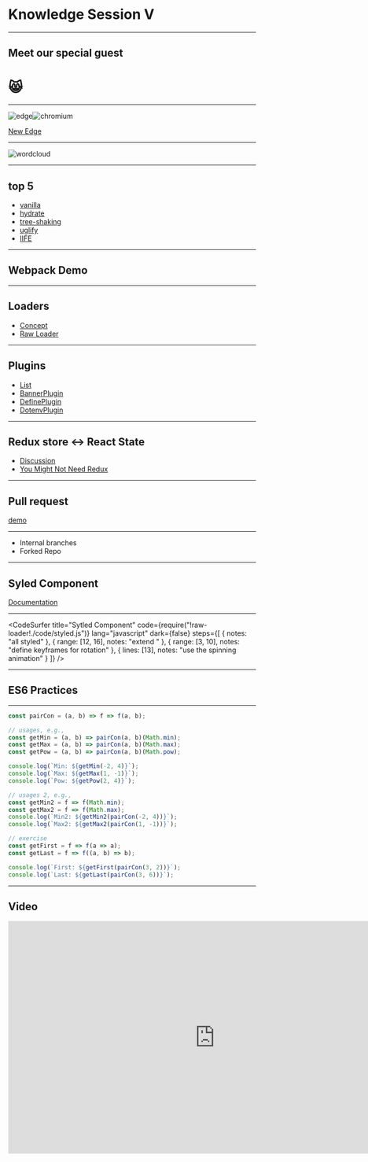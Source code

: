 
<Head>
    <title>Knowledge Session V 🤯</title>
</Head>

# Knowledge Session V

---

## Meet our special guest

# 😸

---

![edge](https://raw.githubusercontent.com/TianyuanC/knowledge-652-5/master/img/edge.png)![chromium](https://raw.githubusercontent.com/TianyuanC/knowledge-652-5/master/img/chromium.png)

[New Edge](https://blogs.windows.com/windowsexperience/2019/04/08/microsoft-edge-preview-builds-the-next-step-in-our-oss-journey/)

---

![wordcloud](https://raw.githubusercontent.com/TianyuanC/knowledge-652-5/master/img/wordcloud.png)

---

## top 5

-   [vanilla](http://vanilla-js.com/)
-   [hydrate](https://reactjs.org/docs/react-dom.html#hydrate)
-   [tree-shaking](https://webpack.js.org/guides/tree-shaking/)
-   [uglify](http://lisperator.net/uglifyjs/)
-   [IIFE](https://developer.mozilla.org/en-US/docs/Glossary/IIFE)

---

## Webpack Demo

---

## Loaders

-   [Concept](https://webpack.js.org/loaders/)
-   [Raw Loader](https://github.com/webpack-contrib/raw-loader/blob/master/src/index.js)

---

## Plugins

-   [List](https://webpack.js.org/plugins/)
-   [BannerPlugin](https://github.com/webpack/webpack/blob/master/lib/BannerPlugin.js)
-   [DefinePlugin](https://github.com/webpack/webpack/blob/master/lib/DefinePlugin.js)
-   [DotenvPlugin](https://github.com/mrsteele/dotenv-webpack/blob/master/src/index.js)

---

## Redux store <-> React State

-   [Discussion](https://github.com/reduxjs/redux/issues/1287)
-   [You Might Not Need Redux](https://medium.com/@dan_abramov/you-might-not-need-redux-be46360cf367)

---

## Pull request

[demo](https://github.com/TianyuanC/pull-request-demo)

---

-   Internal branches
-   Forked Repo

---

## Syled Component

[Documentation](https://www.styled-components.com/)

---


<CodeSurfer
    title="Sytled Component"
    code={require("!raw-loader!./code/styled.js")}
    lang="javascript"
    dark={false}
    steps={[
        { notes: "all styled" },
        { range: [12, 16], notes: "extend <img />" },
        { range: [3, 10], notes: "define keyframes for rotation" },
        { lines: [13], notes: "use the spinning animation" }
    ]}
/>

---


## ES6 Practices

---


```javascript curried functions
const pairCon = (a, b) => f => f(a, b);

// usages, e.g.,
const getMin = (a, b) => pairCon(a, b)(Math.min);
const getMax = (a, b) => pairCon(a, b)(Math.max);
const getPow = (a, b) => pairCon(a, b)(Math.pow);

console.log(`Min: ${getMin(-2, 4)}`);
console.log(`Max: ${getMax(1, -1)}`);
console.log(`Pow: ${getPow(2, 4)}`);

// usages 2, e.g.,
const getMin2 = f => f(Math.min);
const getMax2 = f => f(Math.max);
console.log(`Min2: ${getMin2(pairCon(-2, 4))}`);
console.log(`Max2: ${getMax2(pairCon(1, -1))}`);

// exercise
const getFirst = f => f(a => a);
const getLast = f => f((a, b) => b);

console.log(`First: ${getFirst(pairCon(3, 2))}`);
console.log(`Last: ${getLast(pairCon(3, 6))}`);
```

---

## Video

<iframe
    width="840"
    height="473"
    src="https://www.youtube.com/embed/Onmg_a6bxFE"
    frameBorder="0"
    allow="accelerometer; autoplay; encrypted-media; gyroscope; picture-in-picture"
    allowFullScreen
/>

---

## Until Next Time 👋
